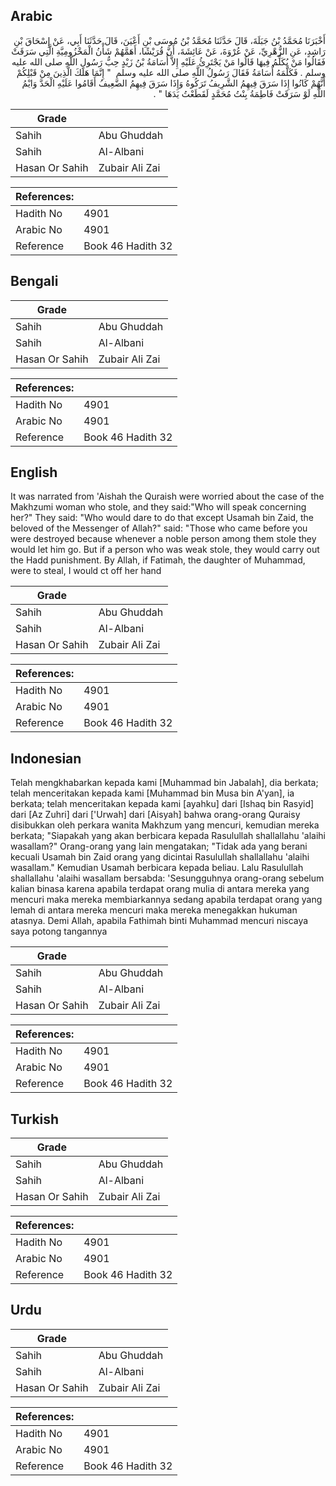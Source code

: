 ## Arabic


<div dir="rtl" lang="ar" style={{fontSize:'larger',backgroundColor:'#f8f9fa',padding:20}}>
أَخْبَرَنَا مُحَمَّدُ بْنُ جَبَلَةَ، قَالَ حَدَّثَنَا مُحَمَّدُ بْنُ مُوسَى بْنِ أَعْيَنَ، قَالَ حَدَّثَنَا أَبِي، عَنْ إِسْحَاقَ بْنِ رَاشِدٍ، عَنِ الزُّهْرِيِّ، عَنْ عُرْوَةَ، عَنْ عَائِشَةَ، أَنَّ قُرَيْشًا، أَهَمَّهُمْ شَأْنُ الْمَخْزُومِيَّةِ الَّتِي سَرَقَتْ فَقَالُوا مَنْ يُكَلِّمُ فِيهَا قَالُوا مَنْ يَجْتَرِئُ عَلَيْهِ إِلاَّ أُسَامَةُ بْنُ زَيْدٍ حِبُّ رَسُولِ اللَّهِ صلى الله عليه وسلم ‏.‏ فَكَلَّمَهُ أُسَامَةُ فَقَالَ رَسُولُ اللَّهِ صلى الله عليه وسلم ‏ "‏ إِنَّمَا هَلَكَ الَّذِينَ مِنْ قَبْلِكُمْ أَنَّهُمْ كَانُوا إِذَا سَرَقَ فِيهِمُ الشَّرِيفُ تَرَكُوهُ وَإِذَا سَرَقَ فِيهِمُ الضَّعِيفُ أَقَامُوا عَلَيْهِ الْحَدَّ وَايْمُ اللَّهِ لَوْ سَرَقَتْ فَاطِمَةُ بِنْتُ مُحَمَّدٍ لَقَطَعْتُ يَدَهَا ‏"‏ ‏.‏
</div>
<div style={{backgroundColor:'#f8f9fa',padding:20, marginBottom: 10}}><table> <thead> <tr> <th>Grade</th> <th></th> </tr> </thead> <tbody> <tr><td>Sahih</td><td>Abu Ghuddah</td></tr><tr><td>Sahih</td><td>Al-Albani</td></tr><tr><td>Hasan Or Sahih</td><td>Zubair Ali Zai</td></tr></tbody></table><table> <thead> <tr> <th>References:</th> <th></th> </tr> </thead> <tbody><tr><td>Hadith No</td><td>4901</td></tr><tr><td>Arabic No</td><td>4901</td></tr><tr><td>Reference</td><td>Book 46 Hadith 32</td></tr></tbody></table></div>

## Bengali


<div dir="ltr" lang="bn" style={{fontSize:'larger',backgroundColor:'#f8f9fa',padding:20}}>

</div>
<div style={{backgroundColor:'#f8f9fa',padding:20, marginBottom: 10}}><table> <thead> <tr> <th>Grade</th> <th></th> </tr> </thead> <tbody> <tr><td>Sahih</td><td>Abu Ghuddah</td></tr><tr><td>Sahih</td><td>Al-Albani</td></tr><tr><td>Hasan Or Sahih</td><td>Zubair Ali Zai</td></tr></tbody></table><table> <thead> <tr> <th>References:</th> <th></th> </tr> </thead> <tbody><tr><td>Hadith No</td><td>4901</td></tr><tr><td>Arabic No</td><td>4901</td></tr><tr><td>Reference</td><td>Book 46 Hadith 32</td></tr></tbody></table></div>

## English


<div dir="ltr" lang="en" style={{fontSize:'larger',backgroundColor:'#f8f9fa',padding:20}}>
It was narrated from 'Aishah the Quraish were worried about the case of the Makhzumi woman who stole, and they said:"Who will speak concerning her?" They said: "Who would dare to do that except Usamah bin Zaid, the beloved of the Messenger of Allah?" said: "Those who came before you were destroyed because whenever a noble person among them stole they would let him go. But if a person who was weak stole, they would carry out the Hadd punishment. By Allah, if Fatimah, the daughter of Muhammad, were to steal, I would ct off her hand
</div>
<div style={{backgroundColor:'#f8f9fa',padding:20, marginBottom: 10}}><table> <thead> <tr> <th>Grade</th> <th></th> </tr> </thead> <tbody> <tr><td>Sahih</td><td>Abu Ghuddah</td></tr><tr><td>Sahih</td><td>Al-Albani</td></tr><tr><td>Hasan Or Sahih</td><td>Zubair Ali Zai</td></tr></tbody></table><table> <thead> <tr> <th>References:</th> <th></th> </tr> </thead> <tbody><tr><td>Hadith No</td><td>4901</td></tr><tr><td>Arabic No</td><td>4901</td></tr><tr><td>Reference</td><td>Book 46 Hadith 32</td></tr></tbody></table></div>

## Indonesian


<div dir="ltr" lang="id" style={{fontSize:'larger',backgroundColor:'#f8f9fa',padding:20}}>
Telah mengkhabarkan kepada kami [Muhammad bin Jabalah], dia berkata; telah menceritakan kepada kami [Muhammad bin Musa bin A'yan], ia berkata; telah menceritakan kepada kami [ayahku] dari [Ishaq bin Rasyid] dari [Az Zuhri] dari ['Urwah] dari [Aisyah] bahwa orang-orang Quraisy disibukkan oleh perkara wanita Makhzum yang mencuri, kemudian mereka berkata; "Siapakah yang akan berbicara kepada Rasulullah shallallahu 'alaihi wasallam?" Orang-orang yang lain mengatakan; "Tidak ada yang berani kecuali Usamah bin Zaid orang yang dicintai Rasulullah shallallahu 'alaihi wasallam." Kemudian Usamah berbicara kepada beliau. Lalu Rasulullah shallallahu 'alaihi wasallam bersabda: 'Sesungguhnya orang-orang sebelum kalian binasa karena apabila terdapat orang mulia di antara mereka yang mencuri maka mereka membiarkannya sedang apabila terdapat orang yang lemah di antara mereka mencuri maka mereka menegakkan hukuman atasnya. Demi Allah, apabila Fathimah binti Muhammad mencuri niscaya saya potong tangannya
</div>
<div style={{backgroundColor:'#f8f9fa',padding:20, marginBottom: 10}}><table> <thead> <tr> <th>Grade</th> <th></th> </tr> </thead> <tbody> <tr><td>Sahih</td><td>Abu Ghuddah</td></tr><tr><td>Sahih</td><td>Al-Albani</td></tr><tr><td>Hasan Or Sahih</td><td>Zubair Ali Zai</td></tr></tbody></table><table> <thead> <tr> <th>References:</th> <th></th> </tr> </thead> <tbody><tr><td>Hadith No</td><td>4901</td></tr><tr><td>Arabic No</td><td>4901</td></tr><tr><td>Reference</td><td>Book 46 Hadith 32</td></tr></tbody></table></div>

## Turkish


<div dir="ltr" lang="tr" style={{fontSize:'larger',backgroundColor:'#f8f9fa',padding:20}}>

</div>
<div style={{backgroundColor:'#f8f9fa',padding:20, marginBottom: 10}}><table> <thead> <tr> <th>Grade</th> <th></th> </tr> </thead> <tbody> <tr><td>Sahih</td><td>Abu Ghuddah</td></tr><tr><td>Sahih</td><td>Al-Albani</td></tr><tr><td>Hasan Or Sahih</td><td>Zubair Ali Zai</td></tr></tbody></table><table> <thead> <tr> <th>References:</th> <th></th> </tr> </thead> <tbody><tr><td>Hadith No</td><td>4901</td></tr><tr><td>Arabic No</td><td>4901</td></tr><tr><td>Reference</td><td>Book 46 Hadith 32</td></tr></tbody></table></div>

## Urdu


<div dir="rtl" lang="ur" style={{fontSize:'larger',backgroundColor:'#f8f9fa',padding:20}}>

</div>
<div style={{backgroundColor:'#f8f9fa',padding:20, marginBottom: 10}}><table> <thead> <tr> <th>Grade</th> <th></th> </tr> </thead> <tbody> <tr><td>Sahih</td><td>Abu Ghuddah</td></tr><tr><td>Sahih</td><td>Al-Albani</td></tr><tr><td>Hasan Or Sahih</td><td>Zubair Ali Zai</td></tr></tbody></table><table> <thead> <tr> <th>References:</th> <th></th> </tr> </thead> <tbody><tr><td>Hadith No</td><td>4901</td></tr><tr><td>Arabic No</td><td>4901</td></tr><tr><td>Reference</td><td>Book 46 Hadith 32</td></tr></tbody></table></div>